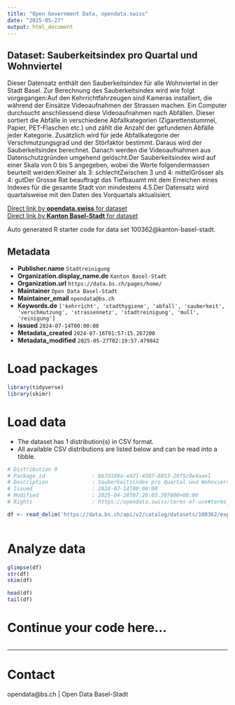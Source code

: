 ```yaml
---
title: "Open Government Data, opendata.swiss"
date: "2025-05-27"
output: html_document
---
```


## Dataset: Sauberkeitsindex pro Quartal und Wohnviertel

Dieser Datensatz enthält den Sauberkeitsindex für alle Wohnviertel in der Stadt Basel. Zur Berechnung des Sauberkeitsindex wird wie folgt vorgegangen:Auf den Kehrrichtfahrzeugen sind Kameras installiert, die während der Einsätze Videoaufnahmen der Strassen machen. Ein Computer durchsucht anschliessend diese Videoaufnahmen nach Abfällen. Dieser sortiert die Abfälle in verschiedene Abfallkategorien (Zigarettenstummel, Papier, PET-Flaschen etc.) und zählt die Anzahl der gefundenen Abfälle jeder Kategorie. Zusätzlich wird für jede Abfallkategorie der Verschmutzungsgrad und der Störfaktor bestimmt. Daraus wird der Sauberkeitsindex berechnet. Danach werden die Videoaufnahmen aus Datenschutzgründen umgehend gelöscht.Der Sauberkeitsindex wird auf einer Skala von 0 bis 5 angegeben, wobei die Werte folgendermassen beurteilt werden:Kleiner als 3: schlechtZwischen 3 und 4: mittelGrösser als 4: gutDer Grosse Rat beauftragt das Tiefbauamt mit dem Erreichen eines Indexes für die gesamte Stadt von mindestens 4.5.Der Datensatz wird quartalsweise mit den Daten des Vorquartals aktualisiert.

[Direct link by **opendata.swiss** for dataset](https://opendata.swiss/de/dataset/sauberkeitsindex-pro-quartal-und-wohnviertel)<br>
[Direct link by **Kanton Basel-Stadt** for dataset](https://data.bs.ch/explore/dataset/100362/)

Auto generated R starter code for data set 100362@kanton-basel-stadt.

## Metadata

- **Publisher.name** `Stadtreinigung`
- **Organization.display_name.de** `Kanton Basel-Stadt`
- **Organization.url** `https://data.bs.ch/pages/home/`
- **Maintainer** `Open Data Basel-Stadt`
- **Maintainer_email** `opendata@bs.ch`
- **Keywords.de** `['kehrricht', 'stadthygiene', 'abfall', 'sauberkeit', 'verschmutzung', 'strassennetz', 'stadtreinigung', 'mull', 'reinigung']`
- **Issued** `2024-07-14T00:00:00`
- **Metadata_created** `2024-07-16T01:57:15.267200`
- **Metadata_modified** `2025-05-27T02:19:57.479842`


# Load packages

```r

library(tidyverse)
library(skimr)

```

# Load data

-   The dataset has 1 distribution(s) in CSV format.
-   All available CSV distributions are listed below and can be read into a tibble.

```r

# Distribution 0
# Package_id               : bb7d169a-e421-4587-8853-29f5c9e4aae1
# Description              : Sauberkeitsindex pro Quartal und Wohnviertel (csv)
# Issued                   : 2024-07-14T00:00:00
# Modified                 : 2025-04-28T07:28:03.307000+00:00
# Rights                   : https://opendata.swiss/terms-of-use#terms_by

df <- read_delim('https://data.bs.ch/api/v2/catalog/datasets/100362/exports/csv?use_labels=true')



```

# Analyze data

```r

glimpse(df)
str(df)
skim(df)

head(df)
tail(df)

```

# Continue your code here...

```r

```

------------------------------------------------------------------------

# Contact

opendata@bs.ch | Open Data Basel-Stadt
